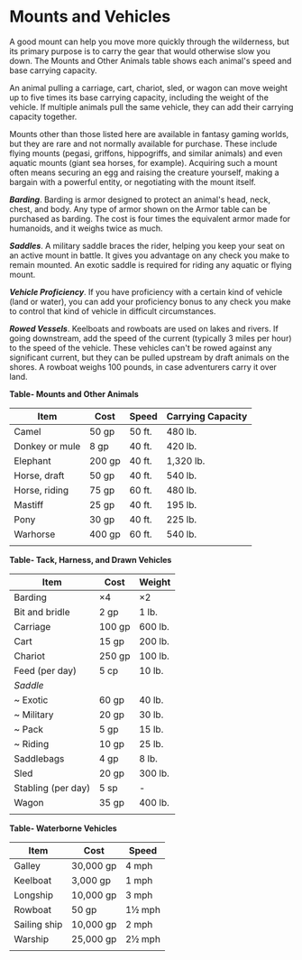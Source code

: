 # Mounts and Vehicles
A good mount can help you move more quickly through the wilderness, but its primary purpose is to carry the gear that would otherwise slow you down. The Mounts and Other Animals table shows each animal's speed and base carrying capacity.

An animal pulling a carriage, cart, chariot, sled, or wagon can move weight up to five times its base carrying capacity, including the weight of the vehicle. If multiple animals pull the same vehicle, they can add their carrying capacity together.

Mounts other than those listed here are available in fantasy gaming worlds, but they are rare and not normally available for purchase. These include flying mounts (pegasi, griffons, hippogriffs, and similar animals) and even aquatic mounts (giant sea horses, for example). Acquiring such a mount often means securing an egg and raising the creature yourself, making a bargain with a powerful entity, or negotiating with the mount itself.

***Barding***. Barding is armor designed to protect an animal's head, neck, chest, and body. Any type of armor shown on the Armor table can be purchased as barding. The cost is four times the equivalent armor made for humanoids, and it weighs twice as much.

***Saddles***. A military saddle braces the rider, helping you keep your seat on an active mount in battle. It gives you advantage on any check you make to remain mounted. An exotic saddle is required for riding any aquatic or flying mount.

***Vehicle Proficiency***. If you have proficiency with a certain kind of vehicle (land or water), you can add your proficiency bonus to any check you make to control that kind of vehicle in difficult circumstances.

***Rowed Vessels***. Keelboats and rowboats are used on lakes and rivers. If going downstream, add the speed of the current (typically 3 miles per hour) to the speed of the vehicle. These vehicles can't be rowed against any significant current, but they can be pulled upstream by draft animals on the shores. A rowboat weighs 100 pounds, in case adventurers carry it over land.

**Table- Mounts and Other Animals**

| Item           | Cost   | Speed  | Carrying Capacity |
|----------------|--------|--------|-------------------|
| Camel          | 50 gp  | 50 ft. | 480 lb.           |
| Donkey or mule | 8 gp   | 40 ft. | 420 lb.           |
| Elephant       | 200 gp | 40 ft. | 1,320 lb.         |
| Horse, draft   | 50 gp  | 40 ft. | 540 lb.           |
| Horse, riding  | 75 gp  | 60 ft. | 480 lb.           |
| Mastiff        | 25 gp  | 40 ft. | 195 lb.           |
| Pony           | 30 gp  | 40 ft. | 225 lb.           |
| Warhorse       | 400 gp | 60 ft. | 540 lb.           |
|                |        |        |                   |

**Table- Tack, Harness, and Drawn Vehicles**

| Item               | Cost   | Weight  |
|--------------------|--------|---------|
| Barding            | ×4     | ×2      |
| Bit and bridle     | 2 gp   | 1 lb.   |
| Carriage           | 100 gp | 600 lb. |
| Cart               | 15 gp  | 200 lb. |
| Chariot            | 250 gp | 100 lb. |
| Feed (per day)     | 5 cp   | 10 lb.  |
| *Saddle*           |        |         |
| ~ Exotic           | 60 gp  | 40 lb.  |
| ~ Military         | 20 gp  | 30 lb.  |
| ~ Pack             | 5 gp   | 15 lb.  |
| ~ Riding           | 10 gp  | 25 lb.  |
| Saddlebags         | 4 gp   | 8 lb.   |
| Sled               | 20 gp  | 300 lb. |
| Stabling (per day) | 5 sp   | -       |
| Wagon              | 35 gp  | 400 lb. |
|                    |        |         |

**Table- Waterborne Vehicles**

| Item         | Cost      | Speed  |
|--------------|-----------|--------|
| Galley       | 30,000 gp | 4 mph  |
| Keelboat     | 3,000 gp  | 1 mph  |
| Longship     | 10,000 gp | 3 mph  |
| Rowboat      | 50 gp     | 1½ mph |
| Sailing ship | 10,000 gp | 2 mph  |
| Warship      | 25,000 gp | 2½ mph |
|              |           |        |
